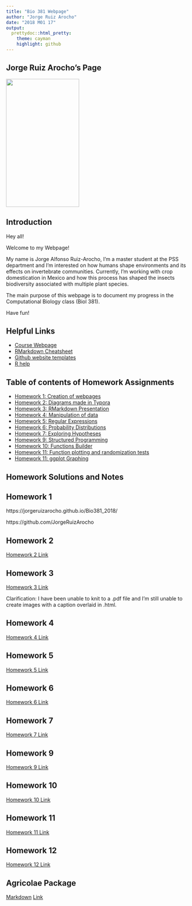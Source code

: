 ```yaml
---
title: "Bio 381 Webpage"
author: "Jorge Ruiz Arocho"
date: "2018 M01 17"
output: 
  prettydoc::html_pretty:
    theme: cayman
    highlight: github
---
```


## Jorge Ruiz Arocho's Page

<img src="Jorge.jpg" width="200" height="350" />

## Introduction

Hey all! 

Welcome to my Webpage!

My name is Jorge Alfonso Ruiz-Arocho, I'm a master student at the PSS department and I'm interested on how humans shape environments and its effects on invertebrate communities. Currently, I'm working with crop domestication in Mexico and how this process has shaped the insects biodiversity associated with multiple plant species.

The main purpose of this webpage is to document my progress in the Computational Biology class (Biol 381).

Have fun!

## Helpful Links   
* [Course Webpage](https://gotellilab.github.io/Bio381/)   
* [RMarkdown Cheatsheet](https://www.rstudio.com/wp-content/uploads/2015/02/rmarkdown-cheatsheet.pdf)   
* [Github website templates](https://github.com/jekyll/jekyll/wiki/Themes)   
* [R help](http://stackoverflow.com/questions/tagged/r)   

## Table of contents of Homework Assignments    
* [Homework 1: Creation of webpages ](#id-section1)
* [Homework 2: Diagrams made in Typora](#id-section2)
* [Homework 3: RMarkdown Presentation](#id-section3)
* [Homework 4: Manipulation of data](#id-section4)
* [Homework 5: Regular Expressions](#id-section5)
* [Homework 6: Probability Distributions](#id-section6) 
* [Homework 7: Exploring Hypotheses](#id-section7)
* [Homework 9: Structured Programming](#id-section9)   
* [Homework 10: Functions Builder](#id-section10)
* [Homework 11: Function plotting and randomization tests](#id-section11)
* [Homework 11: ggplot Graphing](#id-section12)

## Homework Solutions and Notes

## Homework 1
https://jorgeruizarocho.github.io/Bio381_2018/

https://github.com/JorgeRuizArocho

## Homework 2

[Homework 2 Link](Homework02.html)

## Homework 3

[Homework 3 Link](FirstPresentation.html)

Clarification: I have been unable to knit to a .pdf file and I'm still unable to create images with a caption overlaid in .html. 

## Homework 4

[Homework 4 Link](Homework04.html)

## Homework 5

[Homework 5 Link](Homework05.html)

## Homework 6

[Homework 6 Link](Homework06.html)

## Homework 7
[Homework 7 Link](Homework07.html)

## Homework 9
[Homework 9 Link](Homework09.html)

## Homework 10
[Homework 10 Link](Homework10.html)

## Homework 11
[Homework 11 Link](Homework11.html)

## Homework 12
[Homework 12 Link](Homework12.html)

## Agricolae Package 
[Markdown](Agricolae Package.Rmd)
[Link](Agricolae_Package.html)
